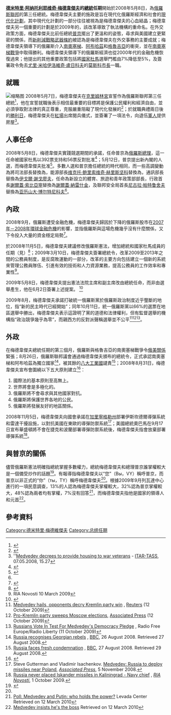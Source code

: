 {{Infobox officeholder
| name = 德米特里·阿纳托利耶维奇·梅德韦杰夫
| image = Dmitry Medvedev official portrait (05).jpg
| order = 第3任
| office = 俄羅斯總統
| term_start = 2008年5月8日 
| term_end = 2012年5月8日
| predecessor = [[弗拉基米爾·普京|弗拉基米爾·普京]]
| birth_date = {{birth date and age|mf=yes|1965|09|14}}
| birth_place = [[蘇聯|蘇聯]][[列寧格勒|列寧格勒]]
| nationality = {{flag|Russia}}
| party = [[統一俄羅斯黨|統一俄羅斯黨]]
| alma_mater = [[聖彼得堡國立大學|聖彼得堡國立大學]]
| profession = [[律師|律師]]<br />[[作者|作者]]<br />[[法學|憲法學教授]]<br />[[商人|商人]]<br />[[俄羅斯總統|俄羅斯總統]]
| religion = [[基督教|基督教]]
| signature = Signature of Dmitry Medvedev.svg
| website = [http://da-medvedev.ru/ D.A-medvedev.Ru]
}}

'''[[德米特里·阿纳托利耶维奇·梅德韋傑夫|德米特里·阿纳托利耶维奇·梅德韋傑夫]]的[[俄羅斯總統|總統]]任期'''開始於2008年5月8日，為[[俄羅斯聯邦|俄羅斯聯邦]]的第三任總統。梅德韋傑夫主要的施政是旨在現代化俄羅斯經濟和社會的[[梅德韋傑夫推行的現代化計劃|現代化計劃]]，其中現代化計劃的一部分{{link-en|斯科爾科沃創新中心|Skolkovo innovation center}}往往被視為是梅德韋傑夫的心血結晶；梅德韋傑夫另一個重要的計劃是於2009年的{{link-en|俄羅斯警察改革|Russian police reform}}，該改革導致了執法機構的重命名。在外交政策方面，梅德韋傑夫比前任總統[[普京|普京]]擺出了更溫和的姿態，尋求與美國建立更緊密的關係，而[[新削減戰略武器條約|新削減戰略武器條約]]被認為是梅德韋傑夫在外交事務的主要成就；梅德韋傑夫領導下的俄羅斯介入[[南奧塞梯|南奧塞梯]]、[[阿布哈茲|阿布哈茲]]和[[格魯吉亞|格魯吉亞]]的衝突，並在[[南奧塞梯戰爭|南奧塞梯戰爭]]中取得勝利。梅德韋傑夫領導下的俄羅斯經濟也從2000年代的金融危機恢復過來；他提出的其他重要政策包括將[[國家杜馬|國家杜馬]]選舉門檻由7%降低至5%，及簽署政令免去[[尤里·米哈伊洛維奇·盧日科夫|尤里·米哈伊洛維奇·盧日科夫]]的[[莫斯科|莫斯科]][[市長|市長]]一職。

== 就職 ==
[[File:Inauguration_of_Dmitry_Medvedev,_7_May_2008-7.jpg|缩略图]]
2008年5月7日，梅德韋傑夫在[[克里姆林宮|克里姆林宮]]宣誓作為俄羅斯聯邦第三任總統<ref>{{cite web|url=http://abclive.in/abclive_global/dmitry-medvedev-russia.html |title=ABC Live |publisher=Abclive.in |date= |accessdate=2010-09-28 |deadurl=yes |archiveurl=https://web.archive.org/web/20090527115609/http://abclive.in/abclive_global/dmitry-medvedev-russia.html |archivedate=2009-05-27 }}</ref>，他在宣誓就職後表示相信最重要的目標將是保護公民權利和經濟自由，並必須爭取對法律的真正尊重，克服嚴重阻礙了現代化發展的{{link-en|法律虛無主義|Legal nihilism}}<ref>{{cite news |last=Stott |first=Michael |url=http://www.reuters.com/article/gc07/idUSL0649335020080507 |title=www.reuters.com, Russia's Medvedev takes power, pledges freedom |publisher=Reuters.com |date=7 May 2008 |accessdate=2010-09-28 |archive-date=2009-05-27 |archive-url=https://web.archive.org/web/20090527155003/http://www.reuters.com/article/gc07/idUSL0649335020080507 |dead-url=no }}</ref>；於就職典禮兩日後的[[勝利日_(5月9日)|勝利日]]，梅德韋傑夫在[[紅場|紅場]]出席閱兵儀式，並簽署了一項法令，向退伍[[軍人|軍人]]提供房屋<ref>''[http://www.itar-tass.com/eng/level2.html?NewsID=12656054&PageNum=0 Medvedev decrees to provide housing to war veterans] {{webarchive|url=https://web.archive.org/web/20081222092859/http://www.itar-tass.com/eng/level2.html?NewsID=12656054&PageNum=0 |date=2008-12-22 }} - [[ITAR-TASS|ITAR-TASS]], 07.05.2008, 15.27</ref>。

== 人事任命 ==
2008年5月8日，梅德韋傑夫實踐競選期間的承諾，任命普京為[[俄羅斯總理|俄羅斯總理]]，這一任命被國家杜馬以392票支持和56票反對批准<ref name="willerton2">{{cite book|last=Willerton|first=John|title=Developments in Russian Politics|editor1-first=Stephen |editor1-last=White|publisher=Duke University Press|year=2010|volume=7|chapter=Semi-presidentialism and the evolving executive| isbn= 9780230224490}}</ref>；5月12日，普京提出新內閣的人選，而梅德韋傑夫批准<ref name="putins_new_cabinet">{{cite news|url=http://en.rian.ru/russia/20080512/107180100.html|title=Prime Minister Putin appoints new government - 2|publisher=RIA Novosti|date=2008-05-12|accessdate=2014-08-09|archive-date=2013-08-09|archive-url=https://web.archive.org/web/20130809170118/http://en.rian.ru/russia/20080512/107180100.html|dead-url=no}}</ref>。多數人選和普京擔任總統的時代相同，而一些高調變動為將司法部長{{link-en|弗拉基米爾·烏斯季諾夫|Vladimir Ustinov}}替換為{{link-en|亞歷山大·科諾瓦洛夫|Aleksandr Konovalov}}，能源部長[[维克托·鲍里索维奇·赫里斯坚科|维克托·鲍里索维奇·赫里斯坚科]]替換為{{link-en|謝爾蓋·什馬特科|Sergei Shmatko}}，通訊部長{{link-en|列昂尼德·雷曼|Leonid Reiman}}替換為[[伊戈爾·謝戈廖夫|伊戈爾·謝戈廖夫]]，任命{{link-en|維塔利·勿高|Vitaliy Mutko}}為新設立的體育、旅遊和青年政策部部長，行政首長[[謝爾蓋·索比亞寧|謝爾蓋·索比亞寧]]替換為[[謝爾蓋·納雷什金|謝爾蓋·納雷什金]]，及聯邦安全局首長[[尼古拉·帕特鲁舍夫|尼古拉·帕特鲁舍夫]]替換為[[亚历山大·博尔特尼科夫|亚历山大·博尔特尼科夫]]<ref name="willerton2"/>。

== 內政 ==
2008年9月，俄羅斯遭受金融危機，梅德韋傑夫歸因於下降的俄羅斯股市在[[2007年－2008年環球金融危機|2007年－2008年環球金融危機]]的影響，並指俄羅斯與這場危機幾乎沒有什麼關係，又下令投入大量的資金穩定局勢<ref>{{cite news |last=Halpin |first=Tony |url=http://business.timesonline.co.uk/tol/business/economics/article4780314.ece |title=Russia floods markets with cash in shutdown — Times Online |publisher=Business.timesonline.co.uk |date=18 September 2008 |accessdate=24 December 2008 |location=London |archive-date=2011-06-12 |archive-url=https://web.archive.org/web/20110612072011/http://business.timesonline.co.uk/tol/business/economics/article4780314.ece |dead-url=no }}</ref>。 

於2008年11月5日，梅德韋傑夫建議修改俄羅斯憲法，增加總統和國家杜馬成員的任期（見{{link-en|2008年俄羅斯憲法修正案|2008 amendments to the Constitution of Russia}}）<ref>{{cite web|url=http://kremlin.ru/eng/speeches/2008/11/05/2144_type70029type82917type127286_208836.shtml |title=Full text in English |publisher=Kremlin.ru |date= |accessdate=2010-09-28 |deadurl=yes |archiveurl=https://web.archive.org/web/20090831004530/http://www.kremlin.ru/eng/speeches/2008/11/05/2144_type70029type82917type127286_208836.shtml |archivedate=2009-08-31 }}</ref>；2009年3月10日，梅德韋傑夫簽署總統令，改革2009至2013年之間的公務員制度，是反腐敗運動的一部分，改革的主要方向包括建立一個新的系統來管理公務員隊伍、引進有效的技術和人力資源業務，提高公務員的工作效率和專業性<ref>RIA Novosti 10 March 2009</ref>。

2009年5月8日，梅德韋傑夫提出憲法法院主席和副主席改由總統任命，而非由選舉產生，他在6月2日簽署上述提案。 <ref>{{cite web |url=http://itar-tass.com/eng/level2.html?NewsID=14005381&PageNum=99 |title=Itar-Tass |publisher=Itar-Tass |date= |accessdate=2010-09-28 |archive-url=https://web.archive.org/web/20110611041456/http://itar-tass.com/eng/level2.html?NewsID=14005381&PageNum=99 |archive-date=2011-06-11 |dead-url=yes }}</ref>

2009年8月，梅德韋傑夫承諾打破統一俄羅斯黨於俄羅斯政治制度近乎壟斷的地位，指“新的民主時代已經開始”；同年10月11日，統一俄羅斯黨以66%的選票在地區選舉中勝出，梅德韋傑夫表示這證明了黨的道德和法律權利，但有監督選舉的機構指“政治競爭幾乎為零”，而親西方的反對派聲稱選舉並不公平<ref>[http://www.reuters.com/article/newsOne/idUSTRE59929320091012?pageNumber=1&virtualBrandChannel=11621 Medvedev hails, opponents decry Kremlin party win] {{Wayback|url=http://www.reuters.com/article/newsOne/idUSTRE59929320091012?pageNumber=1&virtualBrandChannel=11621 |date=20220409145144 }}, [[Reuters|Reuters]] (12 October 2009)</ref><ref>[http://www.google.com/hostednews/ap/article/ALeqM5hhR_YcScTXSaCUOGoZ5YMeDw2G5AD9B9MG6G1 Pro-Kremlin party sweeps Moscow elections], [[Associated_Press|Associated Press]] (12 October 2009)</ref><ref>[http://www.rferl.org/content/Russians_Vote_In_Test_For_Medvedevs_Democracy_Pledge/1848884.html Russians Vote In Test For Medvedev's Democracy Pledge] {{Wayback|url=http://www.rferl.org/content/Russians_Vote_In_Test_For_Medvedevs_Democracy_Pledge/1848884.html |date=20160304072853 }}, Radio Free Europe/Radio Liberty (11 October 2009)</ref>。

== 外政 ==
在梅德韋傑夫總統任期的第三個月，俄羅斯與格魯吉亞的南奧塞梯戰爭令[[俄美關係|俄美關係]]緊張；8月26日，俄羅斯聯邦議會通過梅德韋傑夫頒布的總統令，正式承認南奧塞梯和阿布哈茲為獨立國家<ref>[http://news.bbc.co.uk/2/hi/europe/7582181.stm Russia recognises Georgian rebels] {{Wayback|url=http://news.bbc.co.uk/2/hi/europe/7582181.stm |date=20171017222208 }}, [[BBC|BBC]], 26 August 2008. Retrieved 27 August 2008.</ref>，被其餘的[[八大工業國組織|八大工業國]]譴責<ref>[http://news.bbc.co.uk/2/hi/europe/7585182.stm Russia faces fresh condemnation] {{Wayback|url=http://news.bbc.co.uk/2/hi/europe/7585182.stm |date=20080828031258 }}, [[BBC|BBC]], 27 August 2008. Retrieved 29 August 2008.</ref>；2008年8月31日，梅德韋傑夫宣布{{link-en|俄羅斯外交|Foreign relations of Russia|俄羅斯的外交政策}}會圍繞以下五大原則建立<ref>{{cite web |url=http://en.rian.ru/world/20080831/116422749.html |title=Medvedev outlines five main points of future foreign policy |publisher=En.rian.ru |date= |accessdate=24 December 2008 |archive-date=2008-09-12 |archive-url=https://web.archive.org/web/20080912151742/http://en.rian.ru/world/20080831/116422749.html |dead-url=no }}</ref>：
# 國際法的基本原則至高無上。 
# 世界將會是多極化的。 
# 俄羅斯將不會尋求與其他國家對抗。 
# 俄羅斯將保護世界各地的公民。 
# 俄羅斯將發展友好的地區關係。 
2008年11月5日，梅德韋傑夫向國會承諾在[[加里寧格勒州|加里寧格勒州]]部署伊斯坎德爾導彈系統和雷達干擾設施，以對抗美國在東歐的導彈防禦系統<ref>Steve Gutterman and Vladimir Isachenkov. [http://ap.google.com/article/ALeqM5iixUMnyP1SvpqLuds4ACt56lczywD9490FG81 Medvedev: Russia to deploy missiles near Poland]{{Dead link}}, ''[[Associated_Press|Associated Press]]'', 5 November 2008.</ref>；美國總統奧巴馬在9月17日宣布華盛頓將不會在捷克和波蘭部署導彈防禦系統後，梅德韋傑夫指會放棄部署導彈系統<ref>[http://en.rian.ru/mlitary_news/20091001/156314306.html Russia never placed Iskander missiles in Kaliningrad - Navy chief] {{Wayback|url=http://en.rian.ru/mlitary_news/20091001/156314306.html |date=20121019011413 }}, ''[[RIA_Novosti|RIA Novosti]]'', 1 October 2009.</ref>。

== 與普京的關係 ==
儘管俄羅斯憲法明確指總統掌握多數權力，總統梅德韋傑夫和總理普京誰掌權較大是一個備受炒作的話題<ref name=Telegraph>{{cite news |last=Osborn |first=Andrew |url=http://www.telegraph.co.uk/news/worldnews/europe/russia/7386448/Dmitry-Medvedevs-Russia-still-feels-the-cold-hand-of-Vladimir-Putin.html |title=''Dmitry Medvedev's Russia still feels the cold hand of Vladimir Putin'', Telegraph |publisher=Telegraph.co.uk |date=2010-03-07 |accessdate=2010-09-28 |location=London |archive-date=2016-03-31 |archive-url=https://web.archive.org/web/20160331225152/http://www.telegraph.co.uk/news/worldnews/europe/russia/7386448/Dmitry-Medvedevs-Russia-still-feels-the-cold-hand-of-Vladimir-Putin.html |dead-url=no }}</ref>。有報導指梅德韋傑夫以“您”（Вы，VY）稱呼普京，而普京以非正式的“你”（ты，TY）稱呼梅德韋傑夫<ref name=Telegraph/>。根據2009年9月列瓦達中心進行的一項民意調查，13%的人認為梅德韋傑夫掌權較大，32%認為普京掌權較大，48%認為兩者均有掌權，7%沒有回答<ref>[http://www.levada.ru/press/2009092804.html Poll: Medvedev and Putin: who holds the power?] {{webarchive|url=https://web.archive.org/web/20110616052841/http://www.levada.ru/press/2009092804.html |date=2011-06-16 }} Levada Center Retrieved on 12 March 2010</ref>，而梅德韋傑夫指他是國家的領導人和元首<ref>[http://tvnz.co.nz/world-news/medvedev-insists-hes-boss-2595589 Medvedev insists he's the boss] {{webarchive|url=https://web.archive.org/web/20110919105652/http://tvnz.co.nz/world-news/medvedev-insists-hes-boss-2595589 |date=2011-09-19 }} Retrieved on 12 March 2010</ref>。

== 參考資料 ==
{{reflist}}

[[Category:德米特里·梅德維傑夫|Category:德米特里·梅德維傑夫]]
[[Category:总统任期|Category:总统任期]]